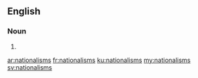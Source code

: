 ==English==

===Noun===
{{head|en|plural}}

# {{plural of|nationalism|lang=en}}

[[ar:nationalisms]]
[[fr:nationalisms]]
[[ku:nationalisms]]
[[my:nationalisms]]
[[sv:nationalisms]]